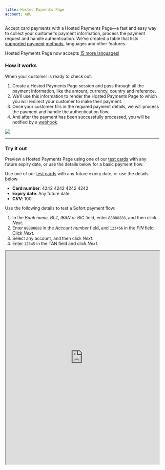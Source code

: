 ```yaml
---
title: Hosted Payments Page
account: ABC
---
```


Accept card payments with a Hosted Payments Page—a fast and easy way to collect your customer’s payment information, process the payment request and handle authentication. We've created a table that lists [supported](https://docs.checkout.com/integrate/product-support) [payment](https://docs.checkout.com/integrate/product-support) [methods](https://docs.checkout.com/integrate/product-support), languages and other features.

<TipBox variant="info">

Hosted Payments Page now accepts [15 more languages!](https://docs.checkout.com/integrate/product-support)

</TipBox>

### How it works

When your customer is ready to check out:

1. Create a Hosted Payments Page session and pass through all the payment information, like the amount, currency, country and reference.
2. We'll use this information to render the Hosted Payments Page to which you will redirect your customer to make their payment.
3. Once your customer fills in the required payment details, we will process the payment and handle the authentication flow.
4. And after the payment has been successfully processed, you will be notified by a [webhook](https://docs.checkout.com/reporting-and-insights/webhooks).

<img src="/docs/Integrate/Hosted Payments/Hosted+Payments+page.png" />

---

### Try it out

Preview a Hosted Payments Page using one of our [test cards](https://docs.checkout.com/testing/test-card-numbers) with any future expiry date, or use the details below for a basic payment flow:

<tabs>
<tab title="Card">
<Box horizontal="sm">

Use one of our [test cards](https://docs.checkout.com/testing/test-card-numbers) with any future expiry date, or use the details below:

- **Card number**: 4242 4242 4242 4242
- **Expiry date**: Any future date
- **CVV**: 100

</Box>
</tab>

<tab title="Sofort">
<Box horizontal="sm">

Use the following details to test a Sofort payment flow:

1. In the _Bank name, BLZ, IBAN or BIC_ field, enter `88888888`, and then click _Next_.
2. Enter `88888888` in the _Account number_ field, and `123456` in the _PIN_ field. Click _Next_.
3. Select any account, and then click _Next_.
4. Enter `12345` in the TAN field and click _Next_.

</Box>
</tab>
</tabs>

<Iframe src="https://pay.sandbox.checkout.com/examples/docs-example/" height="700" width="100%" />

---

## Get started

### Step 1: Register to use Hosted Payments Pages

To get started with our Hosted Payments Page, contact your Solutions Engineer or [integration@checkout.com](mailto:integration@checkout.com).

<TipBox variant="success">

If you haven't already, [create a free test account now](https://www.checkout.com/get-test-account). This will give you access to the [Hub](https://hub.checkout.com/login), where you'll find your `secret_key` and `public_key`, which you'll need to make requests to our API.

</TipBox>

### Step 2: Create a Hosted Payments Page session

To get started with our Hosted Payments Page, contact your Solutions Engineer or [integration@checkout.com](mailto:integration@checkout.com).

<TipBox variant="info" title="Sessions expire">

Hosted Payments Page sessions expire after 30 minutes.

</TipBox>

To create a Hosted Payments Page on which your customers can make their payment, use the endpoint below.

### The request

For the full specification, see our [API reference](https://api-reference.checkout.com/#tag/Hosted-Payments-Page).

#### Endpoints

<tabs>
<tab title="Live">
<LineCodeWrapper type="post">

`https://api.checkout.com/payments`

</LineCodeWrapper>
</tab>
<tab title="Sandbox">
<LineCodeWrapper type="post">

`https://api.sandbox.checkout.com/payments`

</LineCodeWrapper>
</tab>
</tabs>

<TipBox variant="warning" title="Testing">

http://localhost/ can only be used for the URL fields during testing and will not work in production.

</TipBox>

<Accordion title="Parameters for supported payment methods">

<Table>
<TableHead headers={['Payment method', 'billing.address.country', 'currency', 'reference']} />
<TableBody>
<TableRow>
<TableCell>

KNET

</TableCell>
<TableCell>

`KW` - Kuwait

</TableCell>
<TableCell>

`KWD`

</TableCell>
<TableCell>

<StatusTag type="optional" />

</TableCell>
</TableRow>
<TableRow>
<TableCell>

Mada

</TableCell>
<TableCell>

`SA` - Saudi Arabia

</TableCell>
<TableCell>

`SAR`

</TableCell>
<TableCell>

<StatusTag type="optional" />

</TableCell>
</TableRow>
<TableRow>
<TableCell>

PayPal

</TableCell>
<TableCell>

Any supported

</TableCell>
<TableCell>

Any supported

</TableCell>
<TableCell>

<StatusTag type="required" />

</TableCell>
</TableRow>
<TableRow>
<TableCell>

Sofort

</TableCell>
<TableCell>

`AT` - Austria

`BE` - Belgium

`DE` - Germany

`IT` - Italy

`NL` - Netherlands

`ES` - Spain

</TableCell>
<TableCell>

EUR

</TableCell>
<TableCell>

<StatusTag type="optional" />

</TableCell>
</TableRow>

</TableBody>
</Table>

</Accordion>

#### Request examples

<tabs>
<tab title="Card">

```json withBorder=false
{
  "amount": 1000,
  "currency": "GBP",
  "reference": "ORD-123A",
  "billing": {
    "address": {
      "country": "GB"
    }
  },
  "customer": {
    "name": "Jack Napier",
    "email": "jokershere@gmail.com"
  },
  "success_url": "https://example.com/payments/success",
  "failure_url": "https://example.com/payments/failure",
  "cancel_url": "https://example.com/payments/checkout"
}
```

</tab>
<tab title="KNET">

```json withBorder=false
{
  "amount": 1000,
  "currency": "KWD",
  "reference": "ORD-123A",
  "billing": {
    "address": {
      "country": "KW"
    }
  },
  "customer": {
    "name": "Jack Napier",
    "email": "jokershere@gmail.com"
  },
  "success_url": "https://example.com/payments/success",
  "failure_url": "https://example.com/payments/failure",
  "cancel_url": "https://example.com/payments/checkout"
}
```

</tab>
<tab title="Mada">

```json withBorder=false
{
  "amount": 1000,
  "currency": "SAR",
  "reference": "ORD-123A",
  "billing": {
    "address": {
      "country": "SA"
    }
  },
  "customer": {
    "name": "Jack Napier",
    "email": "jokershere@gmail.com"
  },
  "success_url": "https://example.com/payments/success",
  "failure_url": "https://example.com/payments/failure",
  "cancel_url": "https://example.com/payments/checkout"
}
```

</tab>
<tab title="Sofort">

```json withBorder=false
{
  "amount": 1000,
  "currency": "EUR",
  "reference": "ORD-123A",
  "billing": {
    "address": {
      "country": "BE"
    }
  },
  "customer": {
    "name": "Jack Napier",
    "email": "jokershere@gmail.com"
  },
  "success_url": "https://example.com/payments/success",
  "failure_url": "https://example.com/payments/failure",
  "cancel_url": "https://example.com/payments/checkout"
}
```

</tab>
</tabs>

### The response

The response will include the `redirect` link to which you should redirect your customer to finalize the payment.

#### Response example

```json
{
  "reference": "ORD-123A",
  "_links": {
    "redirect": {
      "href": "https://pay.sandbox.checkout.com/page/xGQBg0AXl3cM"
    }
  }
}
```

---

### Step 3: Redirect your customer

Redirect the customer to the `\_links.redirect` URL you received in the response above, using either a server-side or client-side call.

<tabs>
<tab title="Server-side redirect">

```json withBorder=false
res.redirect(hostedPaymentsResponse._links.redirect.href);
```

</tab>
<tab title="Client-side redirect">

```json withBorder=false
window.location.href(hostedPaymentsResponse._links.redirect.href);
```

</tab>
</tabs>

### Step 4: Confirm the payment status

When your customer completes the payment, they will be redirected to the `success_url`. The `session ID` or `payment ID` is provided in the query parameter included in the redirect URL. It should look something either of the links below:

- `http://example.com/success?cko-session-id=sid_ubfj2q76miwundwlk72vxt2i7`
- `http://example.com/success?cko-payment-id=pay_mbabizu24mvu3mela5njyhpit4`

You can set up [webhooks](https://docs.checkout.com/reporting-and-insights/webhooks) to be notified when the payment has been approved to continue the sales fulfilment flow.

---

## Next steps

- Learn how to [refund](https://docs.checkout.com/payments/manage-payments/refund-a-payment) a payment, [and more](https://docs.checkout.com/payments/manage-payments).
- [Set up webhooks](https://docs.checkout.com/reporting-and-insights/webhooks) to be notified about the status of payments.
